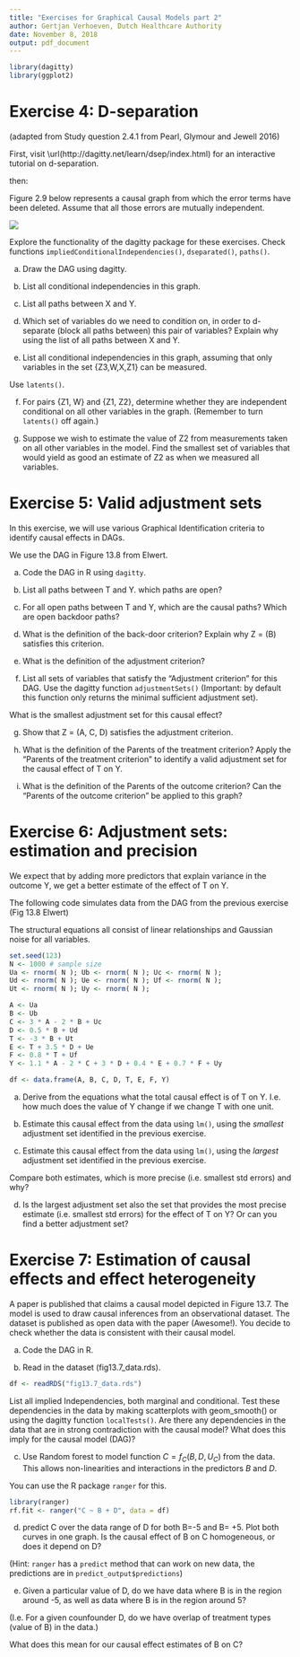 ```yaml
---
title: "Exercises for Graphical Causal Models part 2"
author: Gertjan Verhoeven, Dutch Healthcare Authority
date: November 8, 2018
output: pdf_document
---
```

```r
library(dagitty)
library(ggplot2)
```

# Exercise 4: D-separation

(adapted from Study question 2.4.1 from Pearl, Glymour and Jewell 2016)

First, visit \url(http://dagitty.net/learn/dsep/index.html) for an interactive tutorial on d-separation.

then: 

Figure 2.9 below represents a causal graph from which the error terms have been deleted.
Assume that all those errors are mutually independent.

![](fig2.9_pearl_glymour.png){}\

Explore the functionality of the dagitty package for these exercises. 
Check functions `impliedConditionalIndependencies()`, `dseparated()`, `paths()`.

a) Draw the DAG using dagitty. 

b) List all conditional independencies in this graph.

c) List all paths between X and Y. 

d) Which set of variables do we need to condition on, in order to d-separate (block all paths between) this pair of variables? Explain why using the list of all paths between X and Y.

e) List all conditional independencies in this graph, assuming that only variables in the set {Z3,W,X,Z1} can be measured.

Use `latents()`. 

f) For pairs {Z1,  W} and {Z1, Z2}, determine whether they are independent
conditional on all other variables in the graph. (Remember to turn `latents()` off again.)

g) Suppose we wish to estimate the value of Z2 from measurements 
taken on all other variables in the model. Find the smallest set of variables that would yield as good an estimate of Z2
as when we measured all variables.

# Exercise 5: Valid adjustment sets 

In this exercise, we will use various Graphical Identification criteria to identify causal effects in DAGs.

We use the DAG in Figure 13.8 from Elwert.

a) Code the DAG in R using `dagitty`.

b) List all paths between T and Y. which paths are open? 

c) For all open paths between T and Y, which are the causal paths? Which are open backdoor paths?

d) What is the definition of the back-door criterion? Explain why Z = (B) satisfies this criterion.

e) What is the definition of the adjustment criterion? 

f) List all sets of variables that satisfy the "Adjustment criterion" for this DAG.
Use the dagitty function `adjustmentSets()` (Important: by default this function only returns the minimal sufficient adjustment set).

What is the smallest adjustment set for this causal effect?

g) Show that Z = (A, C, D) satisfies the adjustment criterion.

h) What is the definition of the Parents of the treatment criterion? 
Apply the "Parents of the treatment criterion" to identify a valid adjustment set for the causal effect of T on Y.

i) What is the definition of the Parents of the outcome criterion? 
Can the "Parents of the outcome criterion" be applied to this graph?

# Exercise 6: Adjustment sets: estimation and precision

We expect that by adding more predictors that explain variance in the outcome Y, we get a better estimate of the effect of T on Y.

The following code simulates data from the DAG from the previous exercise (Fig 13.8 Elwert)

The structural equations all consist of linear relationships and Gaussian noise for all variables.

```r
set.seed(123)
N <- 1000 # sample size
Ua <- rnorm( N ); Ub <- rnorm( N ); Uc <- rnorm( N );
Ud <- rnorm( N ); Ue <- rnorm( N ); Uf <- rnorm( N );
Ut <- rnorm( N ); Uy <- rnorm( N );

A <- Ua
B <- Ub
C <- 3 * A - 2 * B + Uc
D <- 0.5 * B + Ud
T <- -3 * B + Ut
E <- T + 3.5 * D + Ue
F <- 0.8 * T + Uf
Y <- 1.1 * A - 2 * C + 3 * D + 0.4 * E + 0.7 * F + Uy

df <- data.frame(A, B, C, D, T, E, F, Y)
```

a) Derive from the equations what the total causal effect is of T on Y. I.e. how much does the value of Y change if we change T with one unit.

b) Estimate this causal effect from the data using `lm()`, using the *smallest* adjustment set identified in the previous exercise.

c) Estimate this causal effect from the data using `lm()`, using the *largest* adjustment set identified in the previous exercise. 

Compare both estimates, which is more precise (i.e. smallest std errors) and why?

d) Is the largest adjustment set also the set that provides the most precise estimate (i.e. smallest std errors) for the effect of T on Y? Or can you find a better adjustment set?

# Exercise 7: Estimation of causal effects and effect heterogeneity

A paper is published that claims a causal model depicted in Figure 13.7.
The model is used to draw causal inferences from an observational dataset.
The dataset is published as open data with the paper (Awesome!).
You decide to check whether the data is consistent with their causal model.

a) Code the DAG in R.

b) Read in the dataset (fig13.7_data.rds). 

```r
df <- readRDS("fig13.7_data.rds")
```

List all implied Independencies, both marginal and conditional. Test these dependencies in the data by making scatterplots with geom_smooth() or using the dagitty function `localTests()`.
Are there any dependencies in the data that are in strong contradiction with the causal model? 
What does this imply for the causal model (DAG)?

c) Use Random forest to model function $C = f_C(B, D, U_C)$ from the data.
This allows non-linearities and interactions in the predictors $B$ and $D$.

You can use the R package `ranger` for this. 

```r
library(ranger)
rf.fit <- ranger("C ~ B + D", data = df)
```

d) predict C over the data range of D for both B=-5 and B= +5. Plot both curves in one graph.
Is the causal effect of B on C homogeneous, or does it depend on D?

(Hint: `ranger` has a `predict` method that can work on new data, the predictions are in `predict_output$predictions`)

e) Given a particular value of D, do we have data where B is in the region around -5, as well as data where B is in the region around 5? 

(I.e. For a given counfounder D, do we have overlap of treatment types (value of B) in the data.)

What does this mean for our causal effect estimates of B on C?

